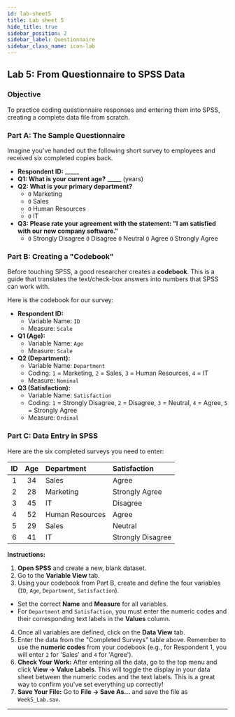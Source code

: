 ```yaml
---
id: lab-sheet5
title: Lab sheet 5
hide_title: true
sidebar_position: 2
sidebar_label: Questionnaire
sidebar_class_name: icon-lab
---
```


<ModuleBanner />

## Lab 5: From Questionnaire to SPSS Data

### Objective
To practice coding questionnaire responses and entering them into SPSS, creating a complete data file from scratch.

### Part A: The Sample Questionnaire

Imagine you've handed out the following short survey to employees and received six completed copies back.



* **Respondent ID:** \_\_\_\_\_
* **Q1: What is your current age?** \_\_\_\_\_ (years)
* **Q2: What is your primary department?**
  * `O` Marketing
  * `O` Sales
  * `O` Human Resources
  * `O` IT
* **Q3: Please rate your agreement with the statement: "I am satisfied with our new company software."**
  * `O` Strongly Disagree `O` Disagree `O` Neutral `O` Agree `O` Strongly Agree

### Part B: Creating a "Codebook"

Before touching SPSS, a good researcher creates a **codebook**. This is a guide that translates the text/check-box answers into numbers that SPSS can work with.

Here is the codebook for our survey:

* **Respondent ID:**
  * Variable Name: `ID`
  * Measure: `Scale`
* **Q1 (Age):**
  * Variable Name: `Age`
  * Measure: `Scale`
* **Q2 (Department):**
  * Variable Name: `Department`
  * Coding: `1` = Marketing, `2` = Sales, `3` = Human Resources, `4` = IT
  * Measure: `Nominal`
* **Q3 (Satisfaction):**
  * Variable Name: `Satisfaction`
  * Coding: `1` = Strongly Disagree, `2` = Disagree, `3` = Neutral, `4` = Agree, `5` = Strongly Agree
  * Measure: `Ordinal`

### Part C: Data Entry in SPSS

Here are the six completed surveys you need to enter:

| ID | Age | Department      | Satisfaction      |
|:--:|:---:|:----------------|:------------------|
| 1  | 34  | Sales           | Agree             |
| 2  | 28  | Marketing       | Strongly Agree    |
| 3  | 45  | IT              | Disagree          |
| 4  | 52  | Human Resources | Agree             |
| 5  | 29  | Sales           | Neutral           |
| 6  | 41  | IT              | Strongly Disagree |

**Instructions:**

1.  **Open SPSS** and create a new, blank dataset.
2.  Go to the **Variable View** tab.
3.  Using your codebook from Part B, create and define the four variables (`ID`, `Age`, `Department`, `Satisfaction`).
* Set the correct **Name** and **Measure** for all variables.
* For `Department` and `Satisfaction`, you must enter the numeric codes and their corresponding text labels in the **Values** column.
4.  Once all variables are defined, click on the **Data View** tab.
5.  Enter the data from the "Completed Surveys" table above. Remember to use the **numeric codes** from your codebook (e.g., for Respondent 1, you will enter `2` for 'Sales' and `4` for 'Agree').
6.  **Check Your Work:** After entering all the data, go to the top menu and click **View -> Value Labels**. This will toggle the display in your data sheet between the numeric codes and the text labels. This is a great way to confirm you've set everything up correctly!
7.  **Save Your File:** Go to **File -> Save As...** and save the file as `Week5_Lab.sav`.

---
